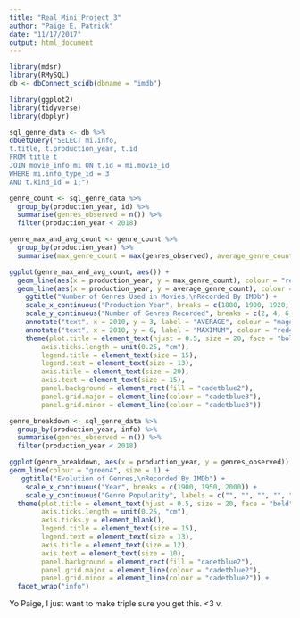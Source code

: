 ```yaml
---
title: "Real_Mini_Project_3"
author: "Paige E. Patrick"
date: "11/17/2017"
output: html_document
---
```


```r
library(mdsr)
library(RMySQL)
db <- dbConnect_scidb(dbname = "imdb")
```

```r
library(ggplot2)
library(tidyverse)
library(dbplyr)
```

```r
sql_genre_data <- db %>%
dbGetQuery("SELECT mi.info, 
t.title, t.production_year, t.id
FROM title t
JOIN movie_info mi ON t.id = mi.movie_id
WHERE mi.info_type_id = 3
AND t.kind_id = 1;")
```

```r
genre_count <- sql_genre_data %>%
  group_by(production_year, id) %>%
  summarise(genres_observed = n()) %>%
  filter(production_year < 2018)
```

```r
genre_max_and_avg_count <- genre_count %>%
  group_by(production_year) %>%
  summarise(max_genre_count = max(genres_observed), average_genre_count = mean(genres_observed))
```

```r
ggplot(genre_max_and_avg_count, aes()) + 
  geom_line(aes(x = production_year, y = max_genre_count), colour = "red4", size = 1.5) +
  geom_line(aes(x = production_year, y = average_genre_count), colour = "magenta4", size = 1.5) +
    ggtitle("Number of Genres Used in Movies,\nRecorded By IMDb") +
    scale_x_continuous("Production Year", breaks = c(1880, 1900, 1920, 1940, 1960, 1980, 2000, 2020)) +
    scale_y_continuous("Number of Genres Recorded", breaks = c(2, 4, 6, 8, 10, 12, 14)) +
    annotate("text", x = 2010, y = 3, label = "AVERAGE", colour = "magenta4", size = 7, face = "bold") +
    annotate("text", x = 2010, y = 6, label = "MAXIMUM", colour = "red4", size = 7, face = "bold") +
    theme(plot.title = element_text(hjust = 0.5, size = 20, face = "bold"), 
        axis.ticks.length = unit(0.25, "cm"),
        legend.title = element_text(size = 15), 
        legend.text = element_text(size = 13),
        axis.title = element_text(size = 20),
        axis.text = element_text(size = 15),
        panel.background = element_rect(fill = "cadetblue2"),
        panel.grid.major = element_line(colour = "cadetblue3"),
        panel.grid.minor = element_line(colour = "cadetblue3"))
```

```r
genre_breakdown <- sql_genre_data %>%
  group_by(production_year, info) %>%
  summarise(genres_observed = n()) %>%
  filter(production_year < 2018)
```

```r
ggplot(genre_breakdown, aes(x = production_year, y = genres_observed)) +
geom_line(colour = "green4", size = 1) +
   ggtitle("Evolution of Genres,\nRecorded By IMDb") +
    scale_x_continuous("Year", breaks = c(1900, 1950, 2000)) +
    scale_y_continuous("Genre Popularity", labels = c("", "", "", "", "")) + 
  theme(plot.title = element_text(hjust = 0.5, size = 20, face = "bold"), 
        axis.ticks.length = unit(0.25, "cm"),
        axis.ticks.y = element_blank(),
        legend.title = element_text(size = 15), 
        legend.text = element_text(size = 13),
        axis.title = element_text(size = 12),
        axis.text = element_text(size = 10),
        panel.background = element_rect(fill = "cadetblue2"),
        panel.grid.major = element_line(colour = "cadetblue2"),
        panel.grid.minor = element_line(colour = "cadetblue2")) +
  facet_wrap("info")
```

Yo Paige, I just want to make triple sure you get this. <3 v.



